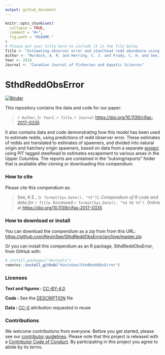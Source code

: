 ```yaml
---
output: github_document
---
```


<!-- README.md is generated from README.Rmd. Please edit that file -->

```r
knitr::opts_chunk$set(
  collapse = TRUE,
  comment = "#>",
  fig.path = "README-"
)
# Please put your title here to include it in the file below.
Title <- "Estimating observer error and steelhead redd abundance using a modified Gaussian area-under-the-curve framework"
Author <- "Murdoch, A. R. and Herring, C. J. and Frady, C. H. and See, K. E. and Jordan, C. E."
Year <- 2018
Journal <- "Canadian Journal of Fisheries and Aquatic Sciences"
```

# SthdReddObsError

[![Binder](https://mybinder.org/badge_logo.svg)](https://mybinder.org/v2/gh///master?urlpath=rstudio)

This repository contains the data and code for our paper:

> `r Author`, (`r Year`). _`r Title`_. `r Journal`  <https://doi.org/10.1139/cjfas-2017-0335>

It also contains data and code demonstrating how this model has been used to estimate redds, using predictions of redd observer error. These estimates of redds are translated to estimates of spawners, and divided into natural origin and hatchery origin spawners, based on data from a separate [project](https://github.com/KevinSee/DabomPriestRapidsSthd) using PIT tagged steelhead to estimates escapement to various areas in the Upper Columbia. The reports are contained in the "outoing/reports" folder that is available after cloning or downloading this compendium. 

### How to cite

Please cite this compendium as:

> See, K.E., (`r format(Sys.Date(), "%Y")`). _Compendium of R code and data for `r Title`_. Accessed `r format(Sys.Date(), "%d %b %Y")`. Online at <https://doi.org/10.1139/cjfas-2017-0335>

### How to download or install

You can download the compendium as a zip from from this URL: <https://github.com/KevinSee/SthdReddObsError/archive/master.zip>

Or you can install this compendium as an R package, SthdReddObsError, from GitHub with:


```r
# install.packages("devtools")
remotes::install_github("KevinSee/SthdReddObsError")
```


### Licenses

**Text and figures :**  [CC-BY-4.0](http://creativecommons.org/licenses/by/4.0/)

**Code :** See the [DESCRIPTION](DESCRIPTION) file

**Data :** [CC-0](http://creativecommons.org/publicdomain/zero/1.0/) attribution requested in reuse

### Contributions

We welcome contributions from everyone. Before you get started, please see our [contributor guidelines](CONTRIBUTING.md). Please note that this project is released with a [Contributor Code of Conduct](CONDUCT.md). By participating in this project you agree to abide by its terms.

